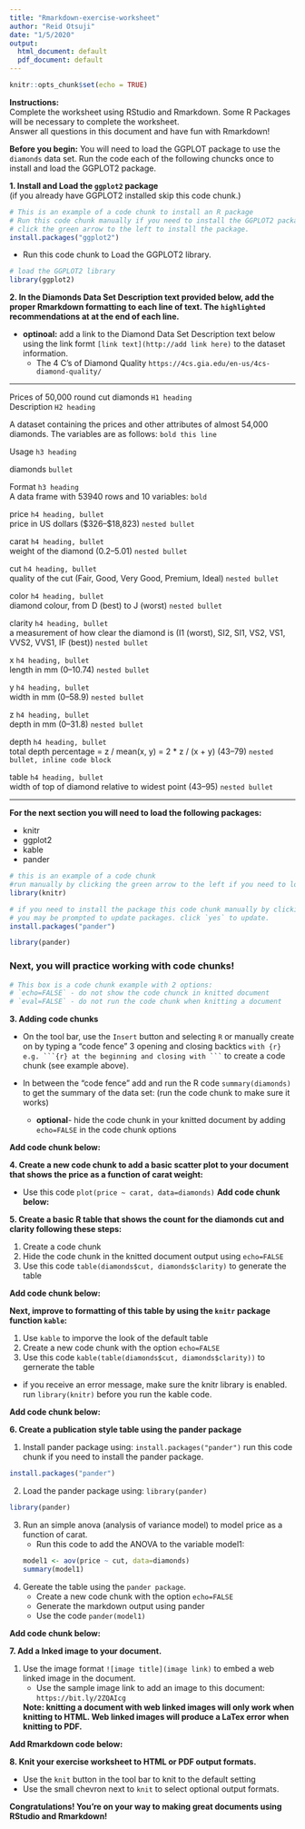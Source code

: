 ```yaml
---
title: "Rmarkdown-exercise-worksheet"
author: "Reid Otsuji"
date: "1/5/2020"
output:
  html_document: default
  pdf_document: default
---
```


```r
knitr::opts_chunk$set(echo = TRUE)
```


**Instructions:**   
Complete the worksheet using RStudio and Rmarkdown.  Some R Packages will be necessary to complete the worksheet.  
Answer all questions in this document and have fun with Rmarkdown!

**Before you begin:**
You will need to load the GGPLOT package to use the `diamonds` data set. Run the code each of the following chuncks once to install and load the GGPLOT2 package.   


**1. Install and Load the `ggplot2` package**    
(if you already have GGPLOT2 installed skip this code chunk.)
```r
# This is an example of a code chunk to install an R package
# Run this code chunk manually if you need to install the GGPLOT2 package
# click the green arrow to the left to install the package.
install.packages("ggplot2")
```

  - Run this code chunk to Load the GGPLOT2 library.  

```r
# load the GGPLOT2 library
library(ggplot2)
```

**2. In the Diamonds Data Set Description text provided below, add the proper Rmarkdown formatting to each line of text.  The `highlighted` recommendations at at the end of each line.** 

  - **optinoal:** add a link to the Diamond Data Set Description text below using the link formt `[link text](http://add link here)` to the dataset information.
    * The 4 C's of Diamond Quality `https://4cs.gia.edu/en-us/4cs-diamond-quality/`

---

Prices of 50,000 round cut diamonds `H1 heading`   
Description `H2 heading`   

A dataset containing the prices and other attributes of almost 54,000 diamonds. The variables are as follows: `bold this line`

Usage `h3 heading`

diamonds `bullet`

Format `h3 heading`    
A data frame with 53940 rows and 10 variables: `bold`    

price `h4 heading, bullet`   
price in US dollars (\$326–\$18,823) `nested bullet`   

carat `h4 heading, bullet`   
weight of the diamond (0.2–5.01) `nested bullet`   

cut `h4 heading, bullet`   
quality of the cut (Fair, Good, Very Good, Premium, Ideal) `nested bullet`   

color `h4 heading, bullet`   
diamond colour, from D (best) to J (worst) `nested bullet`   

clarity `h4 heading, bullet`   
a measurement of how clear the diamond is (I1 (worst), SI2, SI1, VS2, VS1, VVS2, VVS1, IF (best)) `nested bullet`    

x `h4 heading, bullet`   
length in mm (0–10.74) `nested bullet`   

y `h4 heading, bullet`   
width in mm (0–58.9) `nested bullet`   

z `h4 heading, bullet`   
depth in mm (0–31.8) `nested bullet`   

depth `h4 heading, bullet`   
total depth percentage = z / mean(x, y) = 2 * z / (x + y) (43–79) `nested bullet, inline code block`    

table `h4 heading, bullet`    
width of top of diamond relative to widest point (43–95) `nested bullet`

---


**For the next section you will need to load the following packages:**   

- knitr
- ggplot2
- kable
- pander

```r
# this is an example of a code chunk
#run manually by clicking the green arrow to the left if you need to load the library
library(knitr)
```

```r
# if you need to install the package this code chunk manually by clicking the green arrow tot he left
# you may be prompted to update packages. click `yes` to update.
install.packages("pander")
```

```r
library(pander)
```

### Next, you will practice working with code chunks!

```r
# This box is a code chunk example with 2 options:
# `echo=FALSE` - do not show the code chunck in knitted document
# `eval=FALSE` - do not run the code chunk when knitting a document
```



**3. Adding code chunks**

* On the tool bar, use the `Insert` button and selecting `R` or manually create on by typing a "code fence" 3 opening and closing backtics `with {r}  e.g. ```{r} at the beginning and closing with ``` ` to create a code chunk (see example above).    

* In between the "code fence" add and run the R code `summary(diamonds)` to get the summary of the data set: (run the code chunk to make sure it works)

  * **optional**- hide the code chunk in your knitted document by adding `echo=FALSE` in the code chunk options  

**Add code chunk below:**    






**4. Create a new code chunk to add a basic scatter plot to your document that shows the price as a function of carat weight:**

   * Use this code `plot(price ~ carat, data=diamonds)`
**Add code chunk below:**    





**5. Create a basic R table that shows the count for the diamonds cut and clarity following these steps:**    

1. Create a code chunk
2. Hide the code chunk in the knitted document output using `echo=FALSE`
3. Use this code `table(diamonds$cut, diamonds$clarity)` to generate the table

**Add code chunk below:**   




**Next, improve to formatting of this table by using the `knitr` package function `kable`:**

1. Use `kable` to imporve the look of the default table
2. Create a new code chunk with the option `echo=FALSE`
3. Use this code `kable(table(diamonds$cut, diamonds$clarity))` to gernerate the table
  * if you receive an error message, make sure the knitr library is enabled. run `library(knitr)` before you run the kable code.

**Add code chunk below:**   




**6. Create a publication style table using the pander package**

1. Install pander package using: `install.packages("pander")` run this code chunk if you need to install the pander package.
```r
install.packages("pander")
```

2. Load the pander package using: `library(pander)`   
```r
library(pander)
```

3. Run an simple anova (analysis of variance model) to model price as a function of carat.
    * Run this code to add the ANOVA to the variable model1:
```r
model1 <- aov(price ~ cut, data=diamonds)
summary(model1)
```
4. Gereate the table using the `pander package`.
    * Create a new code chunk with the option `echo=FALSE`
    * Generate the markdown output using pander
    * Use the code `pander(model1)`
    
**Add code chunk below:**   






**7. Add a lnked image to your document.**

  1. Use the image format `![image title](image link)` to embed a web linked image in the document.   
     * Use the sample image link to add an image to this document: `https://bit.ly/2ZQAIcg`   
     
      **Note: knitting a document with web linked images will only work when knitting to HTML.  Web linked images will produce a LaTex error when knitting to PDF.**


**Add Rmarkdown code below:**   





**8. Knit your exercise worksheet to HTML or PDF output formats.**

  * Use the `knit` button in the tool bar to knit to the default setting
  * Use the small chevron next to `knit` to select optional output formats.
    


**Congratulations! You're on your way to making great documents using RStudio and Rmarkdown!** 




